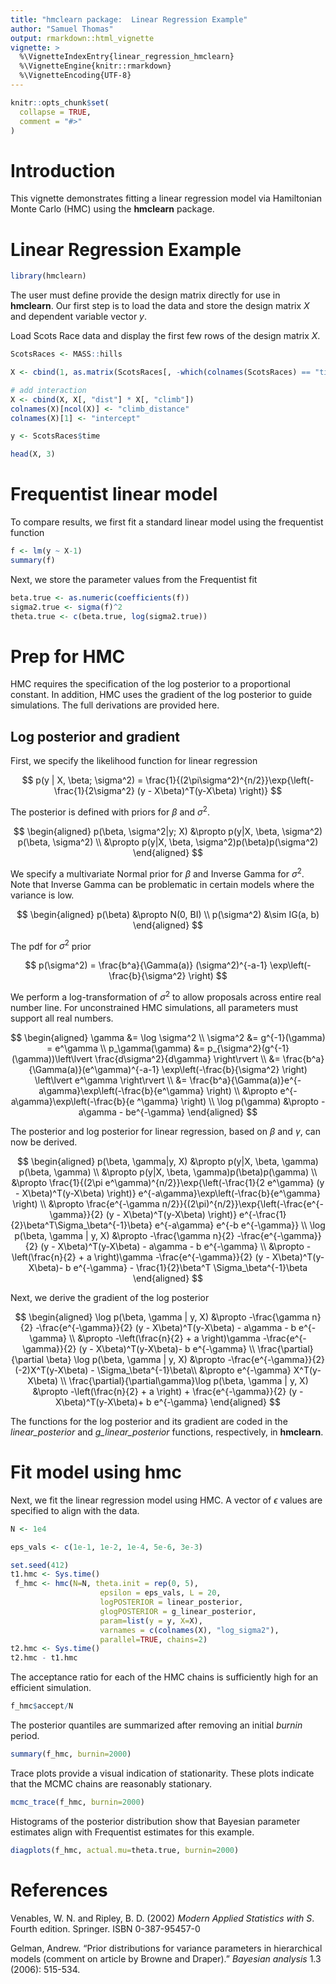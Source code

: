 ```yaml
---
title: "hmclearn package:  Linear Regression Example"
author: "Samuel Thomas"
output: rmarkdown::html_vignette
vignette: >
  %\VignetteIndexEntry{linear_regression_hmclearn}
  %\VignetteEngine{knitr::rmarkdown}
  %\VignetteEncoding{UTF-8}
---
```


```r
knitr::opts_chunk$set(
  collapse = TRUE,
  comment = "#>"
)
```

# Introduction

This vignette demonstrates fitting a linear regression model via Hamiltonian Monte Carlo (HMC) using the **hmclearn** package. 

# Linear Regression Example

```r
library(hmclearn)
```

The user must define provide the design matrix directly for use in **hmclearn**.  Our first step is to load the data and store the design matrix $X$ and dependent variable vector $y$. 

Load Scots Race data and display the first few rows of the design matrix $X$.

```r
ScotsRaces <- MASS::hills

X <- cbind(1, as.matrix(ScotsRaces[, -which(colnames(ScotsRaces) == "time")]))

# add interaction
X <- cbind(X, X[, "dist"] * X[, "climb"])
colnames(X)[ncol(X)] <- "climb_distance"
colnames(X)[1] <- "intercept"

y <- ScotsRaces$time

head(X, 3)
```


# Frequentist linear model

To compare results, we first fit a standard linear model using the frequentist function \textit{lm}

```r
f <- lm(y ~ X-1)
summary(f)

```

Next, we store the parameter values from the Frequentist fit

```r
beta.true <- as.numeric(coefficients(f))
sigma2.true <- sigma(f)^2
theta.true <- c(beta.true, log(sigma2.true))

```

# Prep for HMC

HMC requires the specification of the log posterior to a proportional constant.  In addition, HMC uses the gradient of the log posterior to guide simulations.  The full derivations are provided here.

## Log posterior and gradient

First, we specify the likelihood function for linear regression

$$
p(y | X, \beta; \sigma^2) = \frac{1}{(2\pi\sigma^2)^{n/2}}\exp{\left(-\frac{1}{2\sigma^2} (y - X\beta)^T(y-X\beta) \right)}
$$

The posterior is defined with priors for $\beta$ and $\sigma^2$.  

$$
\begin{aligned}
p(\beta, \sigma^2|y; X) &\propto p(y|X, \beta, \sigma^2) p(\beta, \sigma^2) \\
&\propto p(y|X, \beta, \sigma^2)p(\beta)p(\sigma^2)
\end{aligned}
$$

We specify a multivariate Normal prior for $\beta$ and Inverse Gamma for $\sigma^2$.  Note that Inverse Gamma can be problematic in certain models where the variance is low.  

$$
\begin{aligned}
p(\beta) &\propto N(0, BI) \\
p(\sigma^2) &\sim IG(a, b)
\end{aligned}
$$

The pdf for $\sigma^2$ prior

$$
p(\sigma^2) = \frac{b^a}{\Gamma(a)} (\sigma^2)^{-a-1} \exp\left(-\frac{b}{\sigma^2} \right)
$$

We perform a log-transformation of $\sigma^2$ to allow proposals across entire real number line.  For unconstrained HMC simulations, all parameters must support all real numbers.  

$$
\begin{aligned}
\gamma &= \log \sigma^2 \\
\sigma^2 &= g^{-1}(\gamma) = e^\gamma \\
p_\gamma(\gamma) &= p_{\sigma^2}(g^{-1}(\gamma))\left\lvert \frac{d\sigma^2}{d\gamma} \right\rvert \\
&= \frac{b^a}{\Gamma(a)}(e^\gamma)^{-a-1} \exp\left(-\frac{b}{\sigma^2} \right) \left\lvert e^\gamma  \right\rvert \\
&= \frac{b^a}{\Gamma(a)}e^{-a\gamma}\exp\left(-\frac{b}{e^\gamma} \right) \\
&\propto e^{-a\gamma}\exp\left(-\frac{b}{e
^\gamma} \right) \\
\log p(\gamma) &\propto -a\gamma - be^{-\gamma}
\end{aligned}
$$

The posterior and log posterior for linear regression, based on $\beta$ and $\gamma$, can now be derived.  

$$
\begin{aligned}
p(\beta, \gamma|y, X) &\propto p(y|X, \beta, \gamma) p(\beta, \gamma) \\
&\propto p(y|X, \beta, \gamma)p(\beta)p(\gamma) \\
&\propto \frac{1}{(2\pi e^\gamma)^{n/2}}\exp{\left(-\frac{1}{2 e^\gamma} (y - X\beta)^T(y-X\beta) \right)} e^{-a\gamma}\exp\left(-\frac{b}{e^\gamma} \right) \\
&\propto \frac{e^{-\gamma n/2}}{(2\pi)^{n/2}}\exp{\left(-\frac{e^{-\gamma}}{2} (y - X\beta)^T(y-X\beta) \right)} e^{-\frac{1}{2}\beta^T\Sigma_\beta^{-1}\beta} e^{-a\gamma} e^{-b e^{-\gamma}} \\
\log p(\beta, \gamma | y, X) &\propto -\frac{\gamma n}{2} -\frac{e^{-\gamma}}{2} (y - X\beta)^T(y-X\beta) - a\gamma - b e^{-\gamma}  \\
&\propto -\left(\frac{n}{2} + a \right)\gamma  -\frac{e^{-\gamma}}{2} (y - X\beta)^T(y-X\beta)- b e^{-\gamma} - \frac{1}{2}\beta^T \Sigma_\beta^{-1}\beta
\end{aligned}
$$

Next, we derive the gradient of the log posterior


$$
\begin{aligned}
\log p(\beta, \gamma | y, X) &\propto -\frac{\gamma n}{2} -\frac{e^{-\gamma}}{2} (y - X\beta)^T(y-X\beta) - a\gamma - b e^{-\gamma}  \\
&\propto -\left(\frac{n}{2} + a \right)\gamma  -\frac{e^{-\gamma}}{2} (y - X\beta)^T(y-X\beta)- b e^{-\gamma} \\
\frac{\partial}{\partial \beta} \log p(\beta, \gamma | y, X) &\propto -\frac{e^{-\gamma}}{2}(-2)X^T(y-X\beta) - \Sigma_\beta^{-1}\beta\\
&\propto e^{-\gamma} X^T(y-X\beta) \\
\frac{\partial}{\partial\gamma}\log p(\beta, \gamma | y, X) &\propto -\left(\frac{n}{2} + a \right) + \frac{e^{-\gamma}}{2} (y - X\beta)^T(y-X\beta)+ b e^{-\gamma}
\end{aligned}
$$

The functions for the log posterior and its gradient are coded in the *linear_posterior* and *g_linear_posterior* functions, respectively, in **hmclearn**.

# Fit model using hmc

Next, we fit the linear regression model using HMC.  A vector of $\epsilon$ values are specified to align with the data.  

```r
N <- 1e4

eps_vals <- c(1e-1, 1e-2, 1e-4, 5e-6, 3e-3)

set.seed(412)
t1.hmc <- Sys.time()
 f_hmc <- hmc(N=N, theta.init = rep(0, 5), 
                    epsilon = eps_vals, L = 20, 
                    logPOSTERIOR = linear_posterior, 
                    glogPOSTERIOR = g_linear_posterior, 
                    param=list(y = y, X=X), 
                    varnames = c(colnames(X), "log_sigma2"),
                    parallel=TRUE, chains=2)
t2.hmc <- Sys.time()
t2.hmc - t1.hmc

```

The acceptance ratio for each of the HMC chains is sufficiently high for an efficient simulation.  

```r
f_hmc$accept/N
```

The posterior quantiles are summarized after removing an initial *burnin* period.  

```r
summary(f_hmc, burnin=2000)
```

Trace plots provide a visual indication of stationarity.  These plots indicate that the MCMC chains are reasonably stationary.  


```r
mcmc_trace(f_hmc, burnin=2000)
```

Histograms of the posterior distribution show that Bayesian parameter estimates align with Frequentist estimates for this example. 


```r
diagplots(f_hmc, actual.mu=theta.true, burnin=2000)


```

# References

Venables, W. N. and Ripley, B. D. (2002) *Modern Applied Statistics with S*. Fourth edition. Springer.  ISBN 0-387-95457-0

Gelman, Andrew. "Prior distributions for variance parameters in hierarchical models (comment on article by Browne and Draper)." *Bayesian analysis* 1.3 (2006): 515-534.
